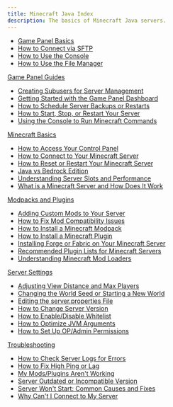```yaml
---
title: Minecraft Java Index
description: The basics of Minecraft Java servers.
---
```



- [Game Panel Basics](game-panel-basics/how-to-access-your-game-panel)
- [How to Connect via SFTP](game-panel-basics/how-to-connect-via-sftp)
- [How to Use the Console](game-panel-basics/how-to-use-the-console)
- [How to Use the File Manager](game-panel-basics/how-to-use-the-file-manager)

[Game Panel Guides](game-panel-guides/creating-subusers-for-server-management)
- [Creating Subusers for Server Management](game-panel-guides/creating-subusers-for-server-management)
- [Getting Started with the Game Panel Dashboard](game-panel-guides/getting-started-with-the-game-panel-dashboard)
- [How to Schedule Server Backups or Restarts](game-panel-guides/how-to-schedule-server-backups-or-restarts)
- [How to Start, Stop, or Restart Your Server](game-panel-guides/how-to-start-stop-or-restart-your-server)
- [Using the Console to Run Minecraft Commands](game-panel-guides/using-the-console-to-run-minecraft-commands)

[Minecraft Basics](minecraft-basics/how-to-access-your-control-panel)
- [How to Access Your Control Panel](minecraft-basics/how-to-access-your-control-panel)
- [How to Connect to Your Minecraft Server](minecraft-basics/how-to-connect-to-your-minecraft-server)
- [How to Reset or Restart Your Minecraft Server](minecraft-basics/how-to-reset-or-restart-your-minecraft-server)
- [Java vs Bedrock Edition](minecraft-basics/java-vs-bedrock-edition)
- [Understanding Server Slots and Performance](minecraft-basics/understanding-server-slots-and-performance)
- [What is a Minecraft Server and How Does It Work](minecraft-basics/what-is-a-minecraft-server-and-how-does-it-work)

[Modpacks and Plugins](modpacks-and-plugins/adding-custom-mods-to-your-server)
- [Adding Custom Mods to Your Server](modpacks-and-plugins/adding-custom-mods-to-your-server)
- [How to Fix Mod Compatibility Issues](modpacks-and-plugins/how-to-fix-mod-compatibility-issues)
- [How to Install a Minecraft Modpack](modpacks-and-plugins/how-to-install-a-minecraft-modpack-curseforge-ftb-technic-and-more)
- [How to Install a Minecraft Plugin](modpacks-and-plugins/how-to-install-a-minecraft-plugin)
- [Installing Forge or Fabric on Your Minecraft Server](modpacks-and-plugins/installing-forge-or-fabric-on-your-minecraft-server)
- [Recommended Plugin Lists for Minecraft Servers](modpacks-and-plugins/recommended-plugin-lists-for-minecraft-survival-creative-servers)
- [Understanding Minecraft Mod Loaders](modpacks-and-plugins/understanding-minecraft-mod-loaders-forge-fabric-neoforge-quilt)

[Server Settings](server-settings/adjusting-view-distance-and-max-players)
- [Adjusting View Distance and Max Players](server-settings/adjusting-view-distance-and-max-players)
- [Changing the World Seed or Starting a New World](server-settings/changing-the-world-seed-or-starting-a-new-world)
- [Editing the server.properties File](server-settings/editing-the-server.properties-file-game-mode-pvp-etc.)
- [How to Change Server Version](server-settings/how-to-change-server-version-vanilla-spigot-forge)
- [How to Enable/Disable Whitelist](server-settings/how-to-enable-disable-whitelist)
- [How to Optimize JVM Arguments](server-settings/how-to-optimize-jvm-arguments)
- [How to Set Up OP/Admin Permissions](server-settings/how-to-set-up-op-admin-permissions)

[Troubleshooting](troubleshooting/how-to-check-server-logs-for-errors)
- [How to Check Server Logs for Errors](troubleshooting/how-to-check-server-logs-for-errors)
- [How to Fix High Ping or Lag](troubleshooting/how-to-fix-high-ping-or-lag-on-minecraft-servers)
- [My Mods/Plugins Aren't Working](troubleshooting/my-mods-plugins-arent-working-what-to-do)
- [Server Outdated or Incompatible Version](troubleshooting/server-outdated-or-incompatible-version)
- [Server Won't Start: Common Causes and Fixes](troubleshooting/server-wont-start-common-causes-and-fixes)
- [Why Can't I Connect to My Server](troubleshooting/why-cant-i-connect-to-my-server)

